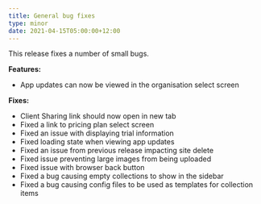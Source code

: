 ```yaml
---
title: General bug fixes
type: minor
date: 2021-04-15T05:00:00+12:00
---
```

This release fixes a number of small bugs.

**Features:**

* App updates can now be viewed in the organisation select screen

**Fixes:**

* Client Sharing link should now open in new tab
* Fixed a link to pricing plan select screen
* Fixed an issue with displaying trial information
* Fixed loading state when viewing app updates
* Fixed an issue from previous release impacting site delete
* Fixed issue preventing large images from being uploaded
* Fixed issue with browser back button
* Fixed a bug causing empty collections to show in the sidebar
* Fixed a bug causing config files to be used as templates for collection items


